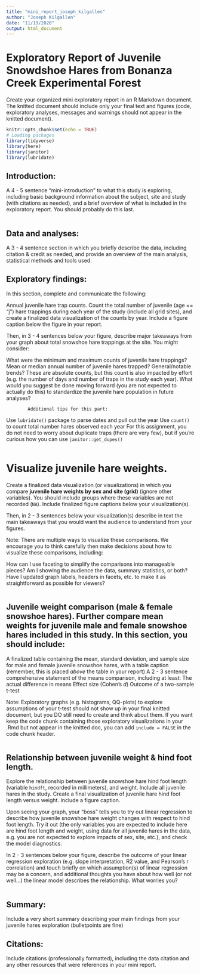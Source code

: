 ```yaml
---
title: "mini_report_joseph_kilgallen"
author: "Joseph Kilgallen"
date: "11/19/2020"
output: html_document
---
```

# Exploratory Report of Juvenile Snowdshoe Hares from Bonanza Creek Experimental Forest

Create your organized mini exploratory report in an R Markdown document. The knitted document should include only your final text and figures (code, exploratory analyses, messages and warnings should not appear in the knitted document). 

```r
knitr::opts_chunk$set(echo = TRUE)
# Loading packages
library(tidyverse)
library(here)
library(janitor)
library(lubridate)
```

## Introduction: 

A 4 - 5 sentence "mini-introduction" to what this study is exploring, including basic background information about the subject, site and study (with citations as needed), and a brief overview of what is included in the exploratory report. You should probably do this last.

```r

```


## Data and analyses: 

A 3 - 4 sentence section in which you briefly describe the data, including citation & credit as needed, and provide an overview of the main analysis, statistical methods and tools used.

## Exploratory findings: 

In this section, complete and communicate the following: 

Annual juvenile hare trap counts. Count the total number of juvenile (age == "j") hare trappings during each year of the study (include all grid sites), and create a finalized data visualization of the counts by year. Include a figure caption below the figure in your report. 

Then, in 3 - 4 sentences below your figure, describe major takeaways from your graph about total snowshoe hare trappings at the site. You might consider:

What were the minimum and maximum counts of juvenile hare trappings?
Mean or median annual number of juvenile hares trapped?
General/notable trends?
These are absolute counts, but this count is also impacted by effort (e.g. the number of days and number of traps in the study each year). What would you suggest be done moving forward (you are not expected to actually do this) to standardize the juvenile hare population in future analyses?

			Additional tips for this part: 

Use `lubridate()` package to parse dates and pull out the year
Use `count()` to count total number hares observed each year
For this assignment, you do not need to worry about duplicate traps (there are very few), but if you're curious how you can use `janitor::get_dupes()`

```r

```

# Visualize juvenile hare weights. 
Create a finalized data visualization (or visualizations) in which you compare **juvenile hare weights by sex and site (grid)** (ignore other variables). You should include groups where these variables are not recorded (`NA`). Include finalized figure captions below your visualization(s).

Then, in 2 - 3 sentences below your visualization(s) describe in text the main takeaways that you would want the audience to understand from your figures.

Note: There are multiple ways to visualize these comparisons. We encourage you to think carefully then make decisions about how to visualize these comparisons, including:

How can I use faceting to simplify the comparisons into manageable pieces?
Am I showing the audience the data, summary statistics, or both?
Have I updated graph labels, headers in facets, etc. to make it as straightforward as possible for viewers?

```r

```


## Juvenile weight comparison (male & female snowshoe hares). Further compare mean weights for **juvenile male and female snowshoe hares** included in this study. In this section, you should include:

A finalized table containing the mean, standard deviation, and sample size for male and female juvenile snowshoe hares, with a table caption (remember, this is placed *above* the table in your report)
A 2 - 3 sentence comprehensive statement of the means comparison, including at least:
The actual difference in means
Effect size (Cohen's *d*)
Outcome of a two-sample t-test
 
Note: Exploratory graphs (e.g. histograms, QQ-plots) to explore assumptions of your t-test should not show up in your final knitted document, but you DO still need to create and think about them. If you want keep the code chunk containing those exploratory visualizations in your .Rmd but not appear in the knitted doc, you can add `include = FALSE` in the code chunk header.

```r

```


## Relationship between juvenile weight & hind foot length. 
Explore the relationship between juvenile snowshoe hare hind foot length (variable `hindft`, recorded in millimeters), and weight. Include all juvenile hares in the study. Create a final visualization of juvenile hare hind foot length versus weight. Include a figure caption.

Upon seeing your graph, your “boss” tells you to try out linear regression to describe how juvenile snowshoe hare weight changes with respect to hind foot length. Try it out (the only variables you are expected to include here are hind foot length and weight, using data for all juvenile hares in the data, e.g. you are not expected to explore impacts of sex, site, etc.), and check the model diagnostics.

In 2 - 3 sentences below your figure, describe the outcome of your linear regression exploration (e.g. slope interpretation, R2 value, and Pearson's r correlation) and touch briefly on which assumption(s) of linear regression may be a concern, and additional thoughts you have about how well (or not well…) the linear model describes the relationship. What worries you? 

```r

```


## Summary: 
Include a very short summary describing your main findings from your juvenile hares exploration (bulletpoints are fine)


## Citations: 
Include citations (professionally formatted), including the data citation and any other resources that were references in your mini report. 


















